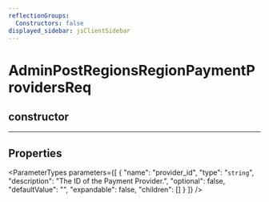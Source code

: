 ```yaml
---
reflectionGroups:
  Constructors: false
displayed_sidebar: jsClientSidebar
---
```



# AdminPostRegionsRegionPaymentProvidersReq

## constructor

___

## Properties

<ParameterTypes parameters={[
  {
    "name": "provider_id",
    "type": "`string`",
    "description": "The ID of the Payment Provider.",
    "optional": false,
    "defaultValue": "",
    "expandable": false,
    "children": []
  }
]} />
